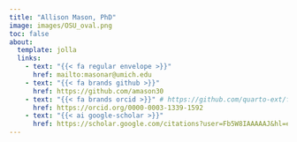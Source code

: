 ```yaml
---
title: "Allison Mason, PhD"
image: images/OSU_oval.png
toc: false
about: 
  template: jolla
  links:
    - text: "{{< fa regular envelope >}}"
      href: mailto:masonar@umich.edu
    - text: "{{< fa brands github >}}"
      href: https://github.com/amason30
    - text: "{{< fa brands orcid >}}" # https://github.com/quarto-ext/fontawesome/issues/6
      href: https://orcid.org/0000-0003-1339-1592
    - text: "{{< ai google-scholar >}}"
      href: https://scholar.google.com/citations?user=Fb5W8IAAAAAJ&hl=en&oi=sra
---
```


